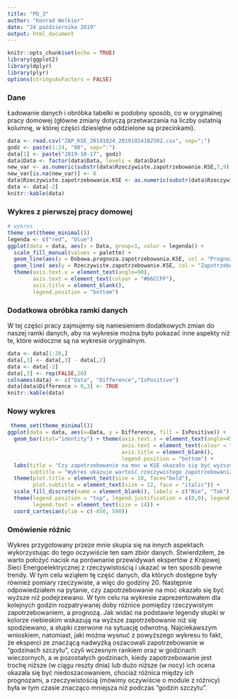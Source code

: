```yaml
---
title: "PD_3"
author: "Konrad Welkier"
date: "24 października 2019"
output: html_document
---
```


```r
knitr::opts_chunk$set(echo = TRUE)
library(ggplot2)
library(dplyr)
library(plyr)
options(stringsAsFactors = FALSE)
```


### Dane

Ładowanie danych i obróbka tabelki w podobny sposób, co w oryginalnej pracy domowej (główne zmiany dotyczą przetwarzania na liczby ostatnią kolumnę, w której części dziesiętne oddzielone są przecinkami).

```r
data <- read.csv("ZAP_KSE_20191024_20191024182502.csv", sep=";")
godz <- paste(1:24, "00", sep=":")
data[1] <- paste("2019-10-17", godz)
data$Data <- factor(data$Data, levels = data$Data)
new_var <- as.numeric(substr(data$Rzeczywiste.zapotrzebowanie.KSE,7,9))
new_var[is.na(new_var)] <- 0
data$Rzeczywiste.zapotrzebowanie.KSE <- as.numeric(substr(data$Rzeczywiste.zapotrzebowanie.KSE,1,5)) + 0.001 * new_var
data <- data[-2]
knitr::kable(data)
```


### Wykres z pierwszej pracy domowej

```r
# wykres
theme_set(theme_minimal())
legenda <- c("red", "blue")
ggplot(data = data, aes(x = Data, group=1, color = legenda)) + 
  scale_fill_manual(values = palette) +
  geom_line(aes(y = Dobowa.prognoza.zapotrzebowania.KSE, col = "Prognoza"), size = 1) + 
  geom_line( aes(y = Rzeczywiste.zapotrzebowanie.KSE, col = "Zapotrzebowanie"), size = 1) +
  theme(axis.text.x = element_text(angle=90),
        axis.text = element_text(colour = "#66CCFF"),
        axis.title = element_blank(),
        legend.position = "bottom")
```


### Dodatkowa obróbka ramki danych

W tej części pracy zajmujemy się naniesieniem dodatkowych zmian do naszej ramki danych, aby na wykresie można było pokazać inne aspekty niż te, które widoczne są na wykresie oryginalnym.

```r
data <- data[1:20,]
data[,3] <- data[,3] - data[,2]
data <- data[-2]
data[,3] <- rep(FALSE,20)
colnames(data) <- c("Data", "Difference","IsPositive")
data[data$Difference > 0,3] <- TRUE
knitr::kable(data)
```


### Nowy wykres


```r
 theme_set(theme_minimal())
ggplot(data = data, aes(x=Data, y = Difference, fill = IsPositive)) + 
  geom_bar(stat="identity") + theme(axis.text.x = element_text(angle=45),
                                    axis.text = element_text(colour = "black"),
                                    axis.title = element_blank(),
                                    legend.position = "bottom") + 
  labs(title = "Czy zapotrzebowanie na moc w KSE okazało się być wyższe niż przewidywano?",
       subtitle = "Wykres ukazuje wartość rzeczywistego zapotrzebowania minus wartość przewidywanego zapotrzebowania [MW]",x = "", y = "") +
  theme(plot.title = element_text(size = 18, face="bold"),
        plot.subtitle = element_text(size = 12, face = "italic")) +
  scale_fill_discrete(name = element_blank(), labels = c("Nie", "Tak")) +
  theme(legend.position = "top", legend.justification = c(0,0), legend.key = element_blank(), 
        legend.text = element_text(size = 14)) +
  coord_cartesian(ylim = c(-850, 500))
```

### Omówienie różnic

Wykres przygotowany przeze mnie skupia się na innych aspektach wykorzystując do tego oczywiście ten sam zbiór danych. Stwierdziłem, że warto położyć nacisk na porównanie przewidywań ekspertów z Krajowej Sieci Energoelektrycznej z rzeczywistością i ukazać w ten sposób pewne trendy. W tym celu wziąłem tę część danych, dla których dostępne były również pomiary rzeczywiste, a więc do godziny 20. Następnie odpowiedziałem na pytanie, czy zapotrzebowanie na moc okazało się być wyższe niż podejrzewano. W tym celu na wykresie zaprezentowałem dla kolejnych godzin rozpatrywanej doby różnice pomiędzy rzeczywistym zapotrzebowaniem, a prognozą. Jak widać na podstawie legendy słupki w kolorze niebieskim wskazują na wyższe zapotrzebowanie niż się spodziewano, a słupki czerwone na sytuację odwrotną. Najciekawszym wnioskiem, natomiast, jaki można wysnuć z powyższego wykresu to fakt, że eksperci ze znaczącą nadwyżką oszacowali zapotrzebowanie w "godzinach szczytu", czyli wczesnym rankiem oraz w godzinach wieczornych, a w pozostałych godzinach, kiedy zapotrzebowanie jest trochę niższe (w ciągu reszty dnia) lub dużo niższe (w nocy) ich ocena okazała się być niedoszacowaniem, chociaż różnica między ich prognozami, a rzeczywistością (mówimy oczywiście o module z różnicy) była w tym czasie znacząco mniejsza niż podczas "godzin szczytu".
